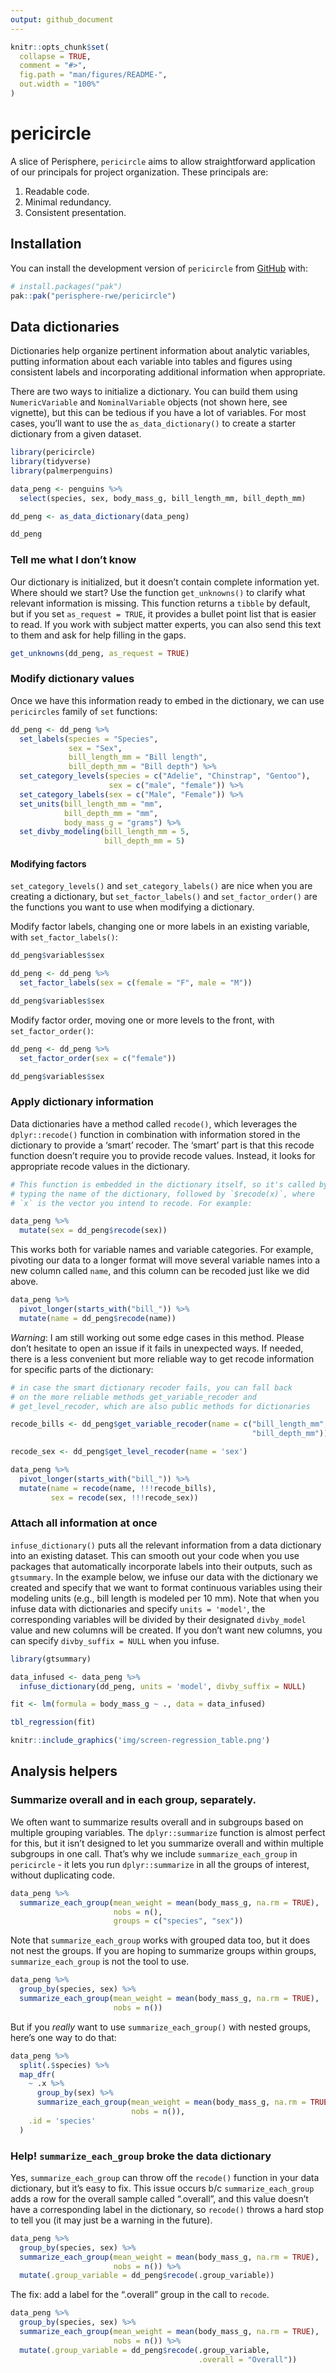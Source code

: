 ```yaml
---
output: github_document
---
```


<!-- README.md is generated from README.Rmd. Please edit that file -->

```r
knitr::opts_chunk$set(
  collapse = TRUE,
  comment = "#>",
  fig.path = "man/figures/README-",
  out.width = "100%"
)
```

# pericircle

<!-- badges: start -->
<!-- badges: end -->

A slice of Perisphere, `pericircle` aims to allow straightforward application of our principals for project organization. These principals are:

1. Readable code.
1. Minimal redundancy.
1. Consistent presentation.

## Installation

You can install the development version of `pericircle` from [GitHub](https://github.com/) with:

``` r
# install.packages("pak")
pak::pak("perisphere-rwe/pericircle")
```

## Data dictionaries

Dictionaries help organize pertinent information about analytic variables, putting information about each variable into tables and figures using consistent labels and incorporating additional information when appropriate. 

There are two ways to initialize a dictionary. You can build them using `NumericVariable` and `NominalVariable` objects (not shown here, see vignette), but this can be tedious if you have a lot of variables. For most cases, you'll want to use the `as_data_dictionary()` to create a starter dictionary from a given dataset.

```r

library(pericircle)
library(tidyverse)
library(palmerpenguins)

data_peng <- penguins %>% 
  select(species, sex, body_mass_g, bill_length_mm, bill_depth_mm)

dd_peng <- as_data_dictionary(data_peng)

dd_peng

```

### Tell me what I don't know

Our dictionary is initialized, but it doesn't contain complete information yet. Where should we start? Use the function `get_unknowns()` to clarify what relevant information is missing. This function returns a `tibble` by default, but if you set `as_request = TRUE`, it provides a bullet point list that is easier to read. If you work with subject matter experts, you can also send this text to them and ask for help filling in the gaps.

```r
get_unknowns(dd_peng, as_request = TRUE)
```

### Modify dictionary values

Once we have this information ready to embed in the dictionary, we can use `pericircles` family of `set` functions:

```r

dd_peng <- dd_peng %>% 
  set_labels(species = "Species",
             sex = "Sex",
             bill_length_mm = "Bill length",
             bill_depth_mm = "Bill depth") %>% 
  set_category_levels(species = c("Adelie", "Chinstrap", "Gentoo"),
                      sex = c("male", "female")) %>% 
  set_category_labels(sex = c("Male", "Female")) %>% 
  set_units(bill_length_mm = "mm",
            bill_depth_mm = "mm",
            body_mass_g = "grams") %>% 
  set_divby_modeling(bill_length_mm = 5,
                     bill_depth_mm = 5)

```

#### Modifying factors

`set_category_levels()` and `set_category_labels()` are nice when you are creating a dictionary, but `set_factor_labels()` and `set_factor_order()` are the functions you want to use when modifying a dictionary. 

Modify factor labels, changing one or more labels in an existing variable, with `set_factor_labels()`:

```r

dd_peng$variables$sex

dd_peng <- dd_peng %>% 
  set_factor_labels(sex = c(female = "F", male = "M"))

dd_peng$variables$sex

```

Modify factor order, moving one or more levels to the front, with `set_factor_order()`:

```r

dd_peng <- dd_peng %>% 
  set_factor_order(sex = c("female"))

dd_peng$variables$sex

```



### Apply dictionary information

Data dictionaries have a method called `recode()`, which leverages the `dplyr::recode()` function in combination with information stored in the dictionary to provide a 'smart' recoder. The 'smart' part is that this recode function doesn't require you to provide recode values. Instead, it looks for appropriate recode values in the dictionary.

```r

# This function is embedded in the dictionary itself, so it's called by 
# typing the name of the dictionary, followed by `$recode(x)`, where 
# `x` is the vector you intend to recode. For example:

data_peng %>% 
  mutate(sex = dd_peng$recode(sex))

```

This works both for variable names and variable categories. For example, pivoting our data to a longer format will move several variable names into a new column called `name`, and this column can be recoded just like we did above.

```r

data_peng %>% 
  pivot_longer(starts_with("bill_")) %>% 
  mutate(name = dd_peng$recode(name))

```

*Warning*: I am still working out some edge cases in this method. Please don't hesitate to open an issue if it fails in unexpected ways. If needed, there is a less convenient but more reliable way to get recode information for specific parts of the dictionary:

```r

# in case the smart dictionary recoder fails, you can fall back 
# on the more reliable methods get_variable_recoder and 
# get_level_recoder, which are also public methods for dictionaries

recode_bills <- dd_peng$get_variable_recoder(name = c("bill_length_mm",
                                                      "bill_depth_mm"))

recode_sex <- dd_peng$get_level_recoder(name = 'sex')

data_peng %>% 
  pivot_longer(starts_with("bill_")) %>% 
  mutate(name = recode(name, !!!recode_bills),
         sex = recode(sex, !!!recode_sex))

```

### Attach all information at once

`infuse_dictionary()` puts all the relevant information from a data dictionary into an existing dataset. This can smooth out your code when you use packages that automatically incorporate labels into their outputs, such as `gtsummary`. In the example below, we infuse our data with the dictionary we created and specify that we want to format continuous variables using their modeling units (e.g., bill length is modeled per 10 mm). Note that when you infuse data with dictionaries and specify `units = 'model'`, the corresponding variables will be divided by their designated `divby_model` value and new columns will be created. If you don't want new columns, you can specify `divby_suffix = NULL` when you infuse.

```r

library(gtsummary)

data_infused <- data_peng %>% 
  infuse_dictionary(dd_peng, units = 'model', divby_suffix = NULL)

fit <- lm(formula = body_mass_g ~ ., data = data_infused)

tbl_regression(fit)

```

```r
knitr::include_graphics('img/screen-regression_table.png')
```


## Analysis helpers

### Summarize overall and in each group, separately.

We often want to summarize results overall and in subgroups based on multiple grouping variables. The `dplyr::summarize` function is almost perfect for this, but it isn't designed to let you summarize overall and within multiple subgroups in one call. That's why we include `summarize_each_group` in `pericircle` - it lets you run `dplyr::summarize` in all the groups of interest, without duplicating code.

```r

data_peng %>% 
  summarize_each_group(mean_weight = mean(body_mass_g, na.rm = TRUE),
                       nobs = n(),
                       groups = c("species", "sex"))

```

Note that `summarize_each_group` works with grouped data too, but it does not nest the groups. If you are hoping to summarize groups within groups, `summarize_each_group` is not the tool to use.

```r

data_peng %>% 
  group_by(species, sex) %>% 
  summarize_each_group(mean_weight = mean(body_mass_g, na.rm = TRUE),
                       nobs = n())
```

But if you *really* want to use `summarize_each_group()` with nested groups, here's one way to do that:

```r

data_peng %>% 
  split(.$species) %>% 
  map_dfr(
    ~ .x %>% 
      group_by(sex) %>% 
      summarize_each_group(mean_weight = mean(body_mass_g, na.rm = TRUE),
                           nobs = n()),
    .id = 'species'
  )

```

### Help! `summarize_each_group` broke the data dictionary

Yes, `summarize_each_group` can throw off the `recode()` function in your data dictionary, but it's easy to fix. This issue occurs b/c `summarize_each_group` adds a row for the overall sample called ".overall", and this value doesn't have a corresponding label in the dictionary, so `recode()` throws a hard stop to tell you (it may just be a warning in the future). 

```r

data_peng %>% 
  group_by(species, sex) %>% 
  summarize_each_group(mean_weight = mean(body_mass_g, na.rm = TRUE),
                       nobs = n()) %>% 
  mutate(.group_variable = dd_peng$recode(.group_variable))

```

The fix: add a label for the ".overall" group in the call to `recode`.

```r
data_peng %>% 
  group_by(species, sex) %>% 
  summarize_each_group(mean_weight = mean(body_mass_g, na.rm = TRUE),
                       nobs = n()) %>% 
  mutate(.group_variable = dd_peng$recode(.group_variable, 
                                          .overall = "Overall"))
```

